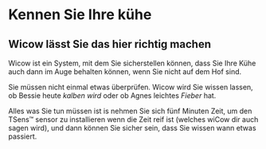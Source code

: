 # Kennen Sie Ihre kühe

## Wicow lässt Sie das hier richtig machen

Wicow ist ein System, mit dem Sie sicherstellen können, 
dass Sie Ihre Kühe auch dann im Auge behalten können, 
wenn Sie nicht auf dem Hof sind.

Sie müssen nicht einmal etwas überprüfen. Wicow wird Sie wissen lassen, 
ob Bessie heute *kalben wird* oder ob Agnes leichtes *Fieber* hat.

Alles was Sie tun müssen ist is nehmen Sie sich fünf Minuten Zeit, 
um den TSens™ sensor zu installieren wenn die Zeit reif ist 
(welches wiCow dir auch sagen wird), und dann können Sie sicher sein, 
dass Sie wissen wann etwas passiert.
    
